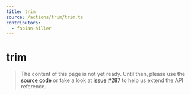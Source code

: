 ```yaml
---
title: trim
source: /actions/trim/trim.ts
contributors:
  - fabian-hiller
---
```


# trim

> The content of this page is not yet ready. Until then, please use the [source code](https://github.com/fabian-hiller/valibot/blob/main/library/src/actions/trim/trim.ts) or take a look at [issue #287](https://github.com/fabian-hiller/valibot/issues/287) to help us extend the API reference.
